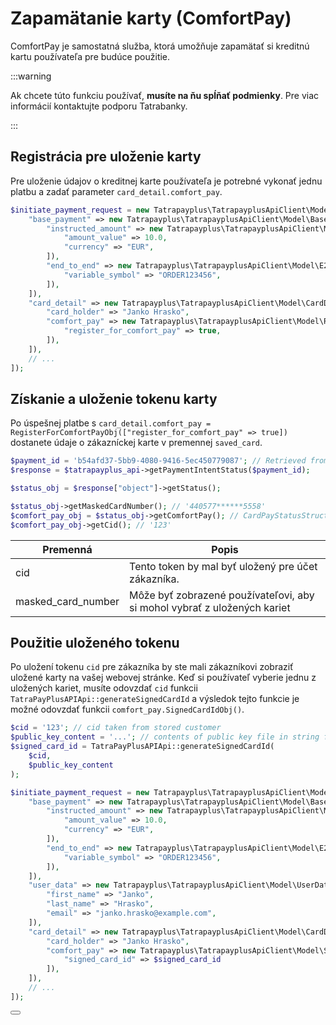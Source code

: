 # Zapamätanie karty (ComfortPay)

ComfortPay je samostatná služba, ktorá umožňuje zapamätať si kreditnú kartu používateľa pre budúce použitie.

:::warning

Ak chcete túto funkciu používať, **musíte na ňu spĺňať podmienky**. Pre viac informácií kontaktujte podporu Tatrabanky.

:::

## Registrácia pre uloženie karty

Pre uloženie údajov o kreditnej karte používateľa je potrebné vykonať jednu platbu a zadať parameter `card_detail.comfort_pay`.

```php
$initiate_payment_request = new Tatrapayplus\TatrapayplusApiClient\Model\InitiatePaymentRequest([
    "base_payment" => new Tatrapayplus\TatrapayplusApiClient\Model\BasePayment([
        "instructed_amount" => new Tatrapayplus\TatrapayplusApiClient\Model\Amount([
            "amount_value" => 10.0,
            "currency" => "EUR",
        ]),
        "end_to_end" => new Tatrapayplus\TatrapayplusApiClient\Model\E2e([
            "variable_symbol" => "ORDER123456",
        ]),
    ]),
    "card_detail" => new Tatrapayplus\TatrapayplusApiClient\Model\CardDetail([
        "card_holder" => "Janko Hrasko",
        "comfort_pay" => new Tatrapayplus\TatrapayplusApiClient\Model\RegisterForComfortPayObj([
            "register_for_comfort_pay" => true,
        ]),
    ]),
    // ...
]);
```

## Získanie a uloženie tokenu karty

Po úspešnej platbe s `card_detail.comfort_pay = RegisterForComfortPayObj(["register_for_comfort_pay" => true])` dostanete údaje o zákazníckej karte v premennej `saved_card`.

```php
$payment_id = 'b54afd37-5bb9-4080-9416-5ec450779087'; // Retrieved from initiatePayment
$response = $tatrapayplus_api->getPaymentIntentStatus($payment_id);

$status_obj = $response["object"]->getStatus();

$status_obj->getMaskedCardNumber(); // '440577******5558'
$comfort_pay_obj = $status_obj->getComfortPay(); // CardPayStatusStructureComfortPay instance
$comfort_pay_obj->getCid(); // '123'
```

| Premenná         | Popis                                                                                                                            |
|------------------|------------------------------------------------------------------------------------------------------------------------------------|
| cid              | Tento token by mal byť uložený pre účet zákazníka.                                                                      |
| masked_card_number | Môže byť zobrazené používateľovi, aby si mohol vybrať z uložených kariet

## Použitie uloženého tokenu

Po uložení tokenu `cid` pre zákazníka by ste mali zákazníkovi zobraziť uložené karty na vašej webovej stránke. Keď si používateľ vyberie jednu z uložených kariet, musíte odovzdať `cid` funkcii `TatraPayPlusAPIApi::generateSignedCardId` a výsledok tejto funkcie je možné odovzdať funkcii `comfort_pay.SignedCardIdObj()`.

```php
$cid = '123'; // cid taken from stored customer
$public_key_content = '...'; // contents of public key file in string format
$signed_card_id = TatraPayPlusAPIApi::generateSignedCardId(
    $cid,
    $public_key_content
);

$initiate_payment_request = new Tatrapayplus\TatrapayplusApiClient\Model\InitiatePaymentRequest([
    "base_payment" => new Tatrapayplus\TatrapayplusApiClient\Model\BasePayment([
        "instructed_amount" => new Tatrapayplus\TatrapayplusApiClient\Model\Amount([
            "amount_value" => 10.0,
            "currency" => "EUR",
        ]),
        "end_to_end" => new Tatrapayplus\TatrapayplusApiClient\Model\E2e([
            "variable_symbol" => "ORDER123456",
        ]),
    ]),
    "user_data" => new Tatrapayplus\TatrapayplusApiClient\Model\UserData([
        "first_name" => "Janko",
        "last_name" => "Hrasko",
        "email" => "janko.hrasko@example.com",
    ]),
    "card_detail" => new Tatrapayplus\TatrapayplusApiClient\Model\CardDetail([
        "card_holder" => "Janko Hrasko",
        "comfort_pay" => new Tatrapayplus\TatrapayplusApiClient\Model\SignedCardIdObj([
            "signed_card_id" => $signed_card_id
        ]),
    ]),
    // ...
]);
```


<Button label="Prejsť na kompletnú API príručku" link="/docs/api/get-payment-intent-status"/>